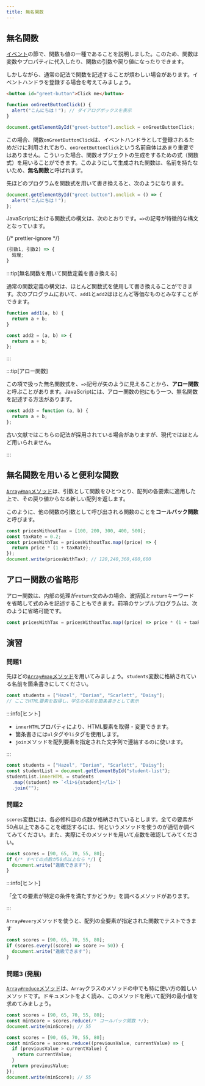 ```yaml
---
title: 無名関数
---
```


## 無名関数

[イベント](/docs/trial-session/events/)の節で、関数も値の一種であることを説明しました。このため、関数は変数やプロパティに代入したり、関数の引数や戻り値になったりできます。

しかしながら、通常の記法で関数を記述することが煩わしい場合があります。イベントハンドラを登録する場合を考えてみましょう。

```html title="index.html"
<button id="greet-button">Click me</button>
```

```javascript title="script.js"
function onGreetButtonClick() {
  alert("こんにちは！"); // ダイアログボックスを表示
}

document.getElementById("greet-button").onclick = onGreetButtonClick;
```

<ViewSource url={import.meta.url} path="_samples/normal-event-handler" />

この場合、関数`onGreetButtonClick`は、イベントハンドラとして登録されるためだけに利用されており、`onGreetButtonClick`という名前自体はあまり重要ではありません。こういった場合、関数オブジェクトの生成をするための式（関数式）を用いることができます。このようにして生成された関数は、名前を持たないため、**無名関数**と呼ばれます。

先ほどのプログラムを関数式を用いて書き換えると、次のようになります。

```javascript title="script.js"
document.getElementById("greet-button").onclick = () => {
  alert("こんにちは！");
};
```

<ViewSource url={import.meta.url} path="_samples/using-anonymous-function" />

JavaScriptにおける関数式の構文は、次のとおりです。`=>`の記号が特徴的な構文となっています。

{/* prettier-ignore */}
```javascript
(引数1, 引数2) => {
  処理;
}
```

:::tip[無名関数を用いて関数定義を書き換える]

通常の関数定義の構文は、ほとんど関数式を使用して書き換えることができます。次のプログラムにおいて、`add1`と`add2`はほとんど等価なものとみなすことができます。

```javascript
function add1(a, b) {
  return a + b;
}

const add2 = (a, b) => {
  return a + b;
};
```

:::

:::tip[アロー関数]

この項で扱った無名関数式を、`=>`記号が矢のように見えることから、<Term>**アロー関数**</Term>と呼ぶことがあります。JavaScriptには、アロー関数の他にもう一つ、無名関数を記述する方法があります。

```javascript
const add3 = function (a, b) {
  return a + b;
};
```

古い文献ではこちらの記法が採用されている場合がありますが、現代ではほとんど用いられません。

:::

## 無名関数を用いると便利な関数

[`Array#map`メソッド](https://developer.mozilla.org/ja/docs/Web/JavaScript/Reference/Global_Objects/Array/map)は、引数として関数をひとつとり、配列の各要素に適用した上で、その戻り値からなる新しい配列を返します。

このように、他の関数の引数として呼び出される関数のことを<Term>**コールバック関数**</Term>と呼びます。

```javascript
const pricesWithoutTax = [100, 200, 300, 400, 500];
const taxRate = 0.2;
const pricesWithTax = pricesWithoutTax.map((price) => {
  return price * (1 + taxRate);
});
document.write(pricesWithTax); // 120,240,360,480,600
```

## アロー関数の省略形

アロー関数は、内部の処理が`return`文のみの場合、波括弧と`return`キーワードを省略して式のみを記述することもできます。前項のサンプルプログラムは、次のように省略可能です。

```javascript
const pricesWithTax = pricesWithoutTax.map((price) => price * (1 + taxRate));
```

## 演習

### 問題1

先ほどの[`Array#map`メソッド](https://developer.mozilla.org/ja/docs/Web/JavaScript/Reference/Global_Objects/Array/map)を用いてみましょう。`students`変数に格納されている名前を箇条書きにしてください。

```javascript
const students = ["Hazel", "Dorian", "Scarlett", "Daisy"];
// ここでHTML要素を取得し、学生の名前を箇条書きとして表示
```

:::info[ヒント]

- `innerHTML`プロパティにより、HTML要素を取得・変更できます。
- 箇条書きには`ul`タグや`li`タグを使用します。
- `join`メソッドを配列要素を指定された文字列で連結するのに使います。

:::

<Answer title="箇条書き">

```javascript
const students = ["Hazel", "Dorian", "Scarlett", "Daisy"];
const studentList = document.getElementById("student-list");
studentList.innerHTML = students
  .map((student) => `<li>${student}</li>`)
  .join("");
```

<ViewSource url={import.meta.url} path="_samples/map" />

</Answer>

### 問題2

`scores`変数には、各必修科目の点数が格納されているとします。全ての要素が50点以上であることを確認するには、何というメソッドを使うのが適切か調べてみてください。また、実際にそのメソッドを用いて点数を確認してみてください。

```javascript
const scores = [90, 65, 70, 55, 80];
if (/* すべての点数が50点以上なら */) {
  document.write("進級できます");
}
```

:::info[ヒント]

「全ての要素が特定の条件を満たすかどうか」を調べるメソッドがあります。

:::

<Answer title="進級可能？">

`Array#every`メソッドを使うと、配列の全要素が指定された関数でテストできます

```javascript
const scores = [90, 65, 70, 55, 80];
if (scores.every((score) => score >= 50)) {
  document.write("進級できます");
}
```

<ViewSource url={import.meta.url} path="_samples/every" />

</Answer>

### 問題3 (発展)

[`Array#reduce`メソッド](https://developer.mozilla.org/ja/docs/Web/JavaScript/Reference/Global_Objects/Array/reduce)は、`Array`クラスのメソッドの中でも特に使い方の難しいメソッドです。ドキュメントをよく読み、このメソッドを用いて配列の最小値を求めてみましょう。

```javascript
const scores = [90, 65, 70, 55, 80];
const minScore = scores.reduce(/* コールバック関数 */);
document.write(minScore); // 55
```

<Answer title="Array#reduce メソッドの使い方">

```javascript
const scores = [90, 65, 70, 55, 80];
const minScore = scores.reduce((previousValue, currentValue) => {
  if (previousValue > currentValue) {
    return currentValue;
  }
  return previousValue;
});
document.write(minScore); // 55
```

<ViewSource url={import.meta.url} path="_samples/reduce" />

</Answer>
